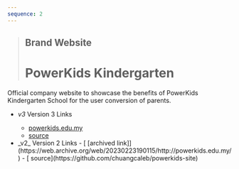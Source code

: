 ```yaml
---
sequence: 2
---
```



> ## Brand Website
>
> # PowerKids Kindergarten

Official company website to showcase the benefits of PowerKids Kindergarten School for the user conversion of parents.

- <Icon name="lucide:link" /> _v3_ <span class="sr-only">Version 3 Links</span>
  - [<Icon name="lucide:globe" /> powerkids.edu.my](https://powerkids.edu.my) 
  - [<Icon name="mdi:github" /> source](https://github.com/chuangcaleb/powerkids-site)
- <Icon name="lucide:link" />
  _v2_ <span class="sr-only">Version 2 Links</span>
  - [<Icon name="lucide:globe" /> [archived link]](https://web.archive.org/web/20230223190115/http://powerkids.edu.my/)
  - [<Icon name="mdi:github" /> source](https://github.com/chuangcaleb/powerkids-site)
